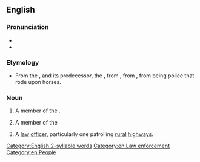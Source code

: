 {{also|mountie}}
==English==

===Pronunciation===
* {{audio|en|en-ca-mountie.ogg|Audio (CA)}}
* {{rhymes|en|aʊnti|s=2}}

===Etymology===
{{suffix|en|mount|ie}}
* {{sense|Canada}} From the {{m|en|Royal Canadian Mounted Police||{{l|en|RCMP}}}}, and its predecessor, the {{m|en|North West Mounted Police||{{l|en|NWMP}}}}, from {{m|en|mounted police}}, from {{m|en|mounted}}, from being police that rode upon horses.

===Noun===
{{en-noun}}

# {{lb|en|Canada|informal|policing}} A member of the {{w|lang=en|Royal Canadian Mounted Police}}.
#: {{syn|en|Queen's cowboy|gravel road cop}}
#: {{hyper|en|Mounties}}
# {{lb|en|Canada|informal|historical|policing}} A member of the {{w|lang=en|North West Mounted Police}}
# {{lb|en|US|informal|policing}} A [[law]] [[officer]], particularly one patrolling [[rural]] [[highway]]s.

[[Category:English 2-syllable words]]
[[Category:en:Law enforcement]]
[[Category:en:People]]